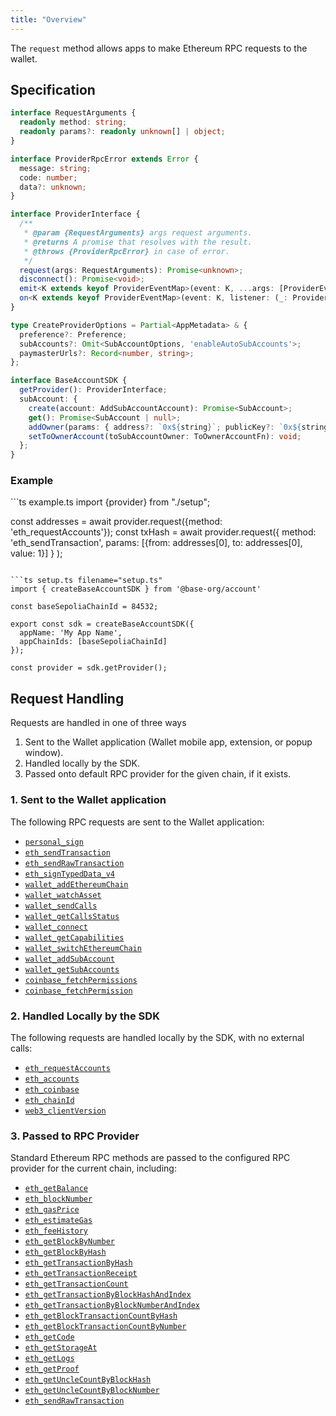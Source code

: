 ```yaml
---
title: "Overview"
---
```


The `request` method allows apps to make Ethereum RPC requests to the wallet.

## Specification

```ts
interface RequestArguments {
  readonly method: string;
  readonly params?: readonly unknown[] | object;
}

interface ProviderRpcError extends Error {
  message: string;
  code: number;
  data?: unknown;
}

interface ProviderInterface {
  /**
   * @param {RequestArguments} args request arguments.
   * @returns A promise that resolves with the result.
   * @throws {ProviderRpcError} in case of error.
   */
  request(args: RequestArguments): Promise<unknown>;
  disconnect(): Promise<void>;
  emit<K extends keyof ProviderEventMap>(event: K, ...args: [ProviderEventMap[K]]): boolean;
  on<K extends keyof ProviderEventMap>(event: K, listener: (_: ProviderEventMap[K]) => void): this;
}

type CreateProviderOptions = Partial<AppMetadata> & {
  preference?: Preference;
  subAccounts?: Omit<SubAccountOptions, 'enableAutoSubAccounts'>;
  paymasterUrls?: Record<number, string>;
};

interface BaseAccountSDK {
  getProvider(): ProviderInterface;
  subAccount: {
    create(account: AddSubAccountAccount): Promise<SubAccount>;
    get(): Promise<SubAccount | null>;
    addOwner(params: { address?: `0x${string}`; publicKey?: `0x${string}`; chainId: number }): Promise<string>;
    setToOwnerAccount(toSubAccountOwner: ToOwnerAccountFn): void;
  };
}
```

### Example

<CodeGroup>
```ts example.ts
import {provider} from "./setup";

const addresses = await provider.request({method: 'eth_requestAccounts'});
const txHash = await provider.request({
    method: 'eth_sendTransaction',
    params: [{from: addresses[0], to: addresses[0], value: 1}]
  }
);
```

```ts setup.ts filename="setup.ts"
import { createBaseAccountSDK } from '@base-org/account'

const baseSepoliaChainId = 84532;

export const sdk = createBaseAccountSDK({
  appName: 'My App Name',
  appChainIds: [baseSepoliaChainId]
});

const provider = sdk.getProvider();
```
</CodeGroup>

## Request Handling

Requests are handled in one of three ways

1. Sent to the Wallet application (Wallet mobile app, extension, or popup window).
2. Handled locally by the SDK.
3. Passed onto default RPC provider for the given chain, if it exists.

### 1. Sent to the Wallet application

The following RPC requests are sent to the Wallet application:

- [`personal_sign`](/base-account/reference/core/provider-rpc-methods/personal_sign)
- [`eth_sendTransaction`](/base-account/reference/core/provider-rpc-methods/eth_sendTransaction)
- [`eth_sendRawTransaction`](/base-account/reference/core/provider-rpc-methods/eth_sendRawTransaction)
- [`eth_signTypedData_v4`](/base-account/reference/core/provider-rpc-methods/eth_signTypedData_v4)
- [`wallet_addEthereumChain`](/base-account/reference/core/provider-rpc-methods/wallet_addEthereumChain)
- [`wallet_watchAsset`](/base-account/reference/core/provider-rpc-methods/wallet_watchAsset)
- [`wallet_sendCalls`](/base-account/reference/core/provider-rpc-methods/wallet_sendCalls)
- [`wallet_getCallsStatus`](/base-account/reference/core/provider-rpc-methods/wallet_getCallsStatus)
- [`wallet_connect`](/base-account/reference/core/provider-rpc-methods/wallet_connect)
- [`wallet_getCapabilities`](/base-account/reference/core/provider-rpc-methods/wallet_getCapabilities)
- [`wallet_switchEthereumChain`](/base-account/reference/core/provider-rpc-methods/wallet_switchEthereumChain)
- [`wallet_addSubAccount`](/base-account/reference/core/provider-rpc-methods/wallet_addSubAccount)
- [`wallet_getSubAccounts`](/base-account/reference/core/provider-rpc-methods/wallet_getSubAccounts)
- [`coinbase_fetchPermissions`](/base-account/reference/core/provider-rpc-methods/coinbase_fetchPermissions)
- [`coinbase_fetchPermission`](/base-account/reference/core/provider-rpc-methods/coinbase_fetchPermission)

### 2. Handled Locally by the SDK

The following requests are handled locally by the SDK, with no external calls:

- [`eth_requestAccounts`](/base-account/reference/core/provider-rpc-methods/eth_requestAccounts)
- [`eth_accounts`](/base-account/reference/core/provider-rpc-methods/eth_accounts)
- [`eth_coinbase`](/base-account/reference/core/provider-rpc-methods/eth_coinbase)
- [`eth_chainId`](/base-account/reference/core/provider-rpc-methods/eth_chainId)
- [`web3_clientVersion`](/base-account/reference/core/provider-rpc-methods/web3_clientVersion)

### 3. Passed to RPC Provider

Standard Ethereum RPC methods are passed to the configured RPC provider for the current chain, including:

- [`eth_getBalance`](/base-account/reference/core/provider-rpc-methods/eth_getBalance)
- [`eth_blockNumber`](/base-account/reference/core/provider-rpc-methods/eth_blockNumber)
- [`eth_gasPrice`](/base-account/reference/core/provider-rpc-methods/eth_gasPrice)
- [`eth_estimateGas`](/base-account/reference/core/provider-rpc-methods/eth_estimateGas)
- [`eth_feeHistory`](/base-account/reference/core/provider-rpc-methods/eth_feeHistory)
- [`eth_getBlockByNumber`](/base-account/reference/core/provider-rpc-methods/eth_getBlockByNumber)
- [`eth_getBlockByHash`](/base-account/reference/core/provider-rpc-methods/eth_getBlockByHash)
- [`eth_getTransactionByHash`](/base-account/reference/core/provider-rpc-methods/eth_getTransactionByHash)
- [`eth_getTransactionReceipt`](/base-account/reference/core/provider-rpc-methods/eth_getTransactionReceipt)
- [`eth_getTransactionCount`](/base-account/reference/core/provider-rpc-methods/eth_getTransactionCount)
- [`eth_getTransactionByBlockHashAndIndex`](/base-account/reference/core/provider-rpc-methods/eth_getTransactionByBlockHashAndIndex)
- [`eth_getTransactionByBlockNumberAndIndex`](/base-account/reference/core/provider-rpc-methods/eth_getTransactionByBlockNumberAndIndex)
- [`eth_getBlockTransactionCountByHash`](/base-account/reference/core/provider-rpc-methods/eth_getBlockTransactionCountByHash)
- [`eth_getBlockTransactionCountByNumber`](/base-account/reference/core/provider-rpc-methods/eth_getBlockTransactionCountByNumber)
- [`eth_getCode`](/base-account/reference/core/provider-rpc-methods/eth_getCode)
- [`eth_getStorageAt`](/base-account/reference/core/provider-rpc-methods/eth_getStorageAt)
- [`eth_getLogs`](/base-account/reference/core/provider-rpc-methods/eth_getLogs)
- [`eth_getProof`](/base-account/reference/core/provider-rpc-methods/eth_getProof)
- [`eth_getUncleCountByBlockHash`](/base-account/reference/core/provider-rpc-methods/eth_getUncleCountByBlockHash)
- [`eth_getUncleCountByBlockNumber`](/base-account/reference/core/provider-rpc-methods/eth_getUncleCountByBlockNumber)
- [`eth_sendRawTransaction`](/base-account/reference/core/provider-rpc-methods/eth_sendRawTransaction)


<PolicyBanner />
